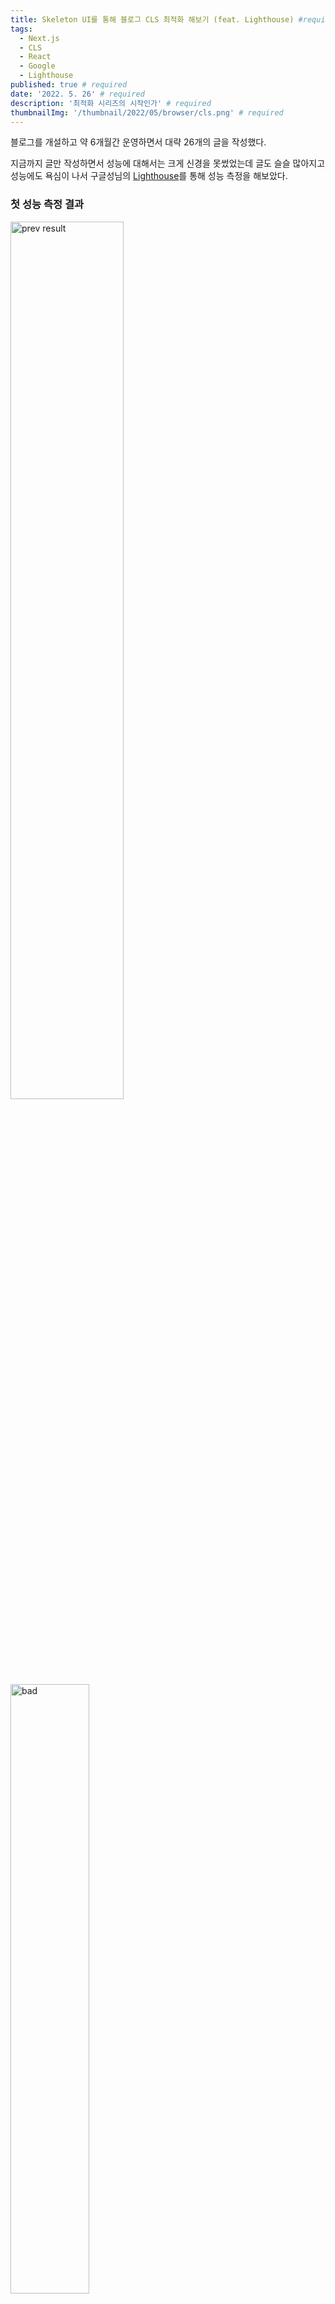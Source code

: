 ```yaml
---
title: Skeleton UI를 통해 블로그 CLS 최적화 해보기 (feat. Lighthouse) #required
tags:
  - Next.js
  - CLS
  - React
  - Google
  - Lighthouse
published: true # required
date: '2022. 5. 26' # required
description: '최적화 시리즈의 시작인가' # required
thumbnailImg: '/thumbnail/2022/05/browser/cls.png' # required
---
```



블로그를 개설하고 약 6개월간 운영하면서 대략 26개의 글을 작성했다.

지금까지 글만 작성하면서 성능에 대해서는 크게 신경을 못썼었는데 글도 슬슬 많아지고 성능에도 욕심이 나서 구글성님의 [Lighthouse](https://developers.google.com/web/tools/lighthouse)를 통해 성능 측정을 해보았다.

### 첫 성능 측정 결과

<Image src="/images/2022/05/browser/prev.png" alt="prev result" width="60%" />

<br />

<Image src="/images/2022/04/react/bad.png" alt="bad" width="50%" />

전반적으로는 괜찮았지만 가장 밑에 있는 **Cumulative Layout Shift**가 눈에 띄었다.

[Cumulative Layout Shift](https://web.dev/i18n/ko/cls/)는 줄여서 CLS라고도 하는데 레이아웃 변화에 따른 측정값이다.

이는 사용자가 급작스런 **레이아웃 변경**으로 인해 시각적 안정성을 보장받지 못하는 경험을 측정한 점수로써 레이아웃 변동이 적고 예측이 가능할수록 점수가 0에 가까워지는 항목이다.

현재 블로그에서는 SSG 형태로 되어있으며 최초 사용자가 접근시 글에 대한 데이터를 가져와야 하기 때문에 그 때 잠깐 큰 레이아웃 이동이 일어난다.

<Image src="/images/2022/05/browser/current.gif" alt="current" width="50%" />

물론 간단한 수준의 데이터라 무거운 데이터도 아니어서 엄청 불편하진 않지만, 이전에 MPA(Multi Page Application)의 시절처럼 새로고침 되는 느낌이 들어 좋은 경험은 아니라고 판단했다. 🤔

그래서 [이전 글](https://www.fronttigger.dev/2022/react/skeleton-ui)에서 만들었던 Skeleton UI를 활용하여 CLS를 개선해보았다. (코드는 이 글에서 설명하지 않는다.)

### Skeleton UI 적용 이후

<Image src="/images/2022/05/browser/success.gif" alt="success" width="50%" />

원래 이렇게 오래걸리진 않지만 글에서는 시각적으로 보여주기 위해 약 1초동안 스켈레톤 컴포넌트를 보여주는 형태로 처리했다.

여기서 추가적으로 더 자연스럽게 보이려면 FadeIn과 같은 애니메이션을 추가하면 사용자가 더욱 좋은 경험을 누릴 수도 있을 것 같다. 😄 (이 글에서는 다루지 않는다.)

자 그러면 위와 같이 스켈레톤을 적용한 결과는 과연 어떻게 나올까?

### LightHouse 재측정 결과

<Image src="/images/2022/05/browser/next.png" alt="next" width="60%" />

<br />

<Image src="/images/2022/04/react/cool.png" alt="cool" width="50%" />

경고등이 떴었던 지난 날을 뒤로하고 가장 최고점인 0이 되었다!

점수도 그에맞게 86점에서 96점으로 무려 10점이나 상승하였다. 🎉🎉
